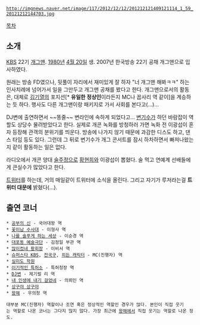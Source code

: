  http://imgnews.naver.net/image/117/2012/12/12/201212121409121114_1_59_20121212144703.jpg

[[목차]]
== 소개 ==
[[한국방송공사|KBS]] 22기 [[개그맨#s-1|개그맨]]. [[1980년]] [[4월 20일]] 생. 2007년 한국방송 22기 공채 개그맨으로 입사하였다.

원래는 방송 FD였으나, 뒷풀이 자리에서 재미있게 잘 하자 "너 개그맨 해봐ㅋㅋ" 하는 인사치례에 넘어가서 일을 그만두고 개그맨 공채를 봤다고 한다. 개그맨으로서의 활동은, 대체로 [[김기열#s-1|김기열]]의 포지션[* '''유일한 정상인'''이라든지 MC나 꼽사리 역 같이]을 계승하는 듯 하다. 행사도 다른 개그맨이랑 패키지로 가서 사회를 본다고(…)...

DJ변에 출연하면서 ~~똥줄~~ 변라인에 속하게 되었다고... [[변기수]]가 하던 바람잡이 역할도 상당수 물려받았다고 한다. 실제로 개콘 녹화를 방청하러 가면 녹화 전 이광섭이 혼자 등장해 관객의 분위기를 띄운다. 방송에 나가지 않기 때문에 과감한 디스도 하고, 댄스 타임 등도 있다. 그런데 그 뒤로 변기수가 개그 콘서트를 잠시 하차하면서 빠져나왔는지 같이 활동하는 일은 없다.

라디오에서 개콘 양대 [[술주정]]으로 [[황현희#s-1|황현희]]와 이광섭이 뽑혔다. 술 먹고 연예계 선배들에게 큰실수가 많았다고 한다.

[http://twitter.com/#!/Gagsub 트위터]를 하는데, 거의 매일같이 트위터에 소식을 올린다. 그리고 자기가 루저라는걸 '''트위터 대문에''' 밝혔다(...).

== 출연 코너 ==
 * [[공부의 신]] - 국어대왕 역
 * [[꽃미남 수사대]] - 이형사 역
 * [[나를 술푸게 하는 세상]] - 이순경 역
 * [[대포동 예술극단]] - 김정일 부관 역
 * [[많이컸네 황회장]] - 이비서 역
 * [[슈퍼스타 KBS]], [[전국구]], [[히든 캐릭터]] - MC(진행자) 역
 * [[실미도 학원]]
 * [[이기적인 특허소]] - 특허청장 역
 * [[DJ변]] - 제기럴 리 역
 * [[내 인생에 내기 걸었네]] - 의뢰인 역
 * [[상구야 상구야]]
 * [[왕해]] - 우의정 역

 대부분 MC(진행자) 역할이나 조연 혹은 정상적인 역할인 경우가 많다. 본인이 직접 웃기는 역할로 나온 코너는 그다지 많지 않다. 가장 최근에 [[왕해]]에서 직접 웃기는 역할로 나온 정도.
